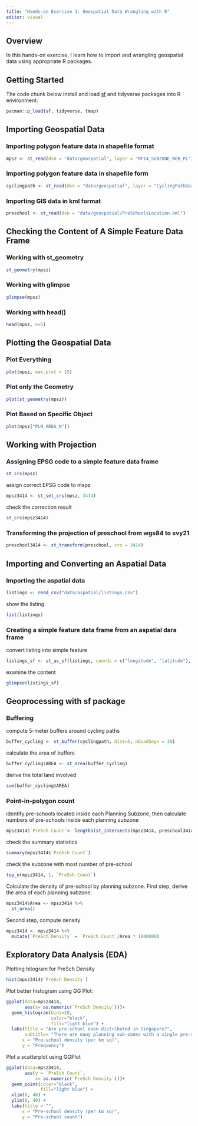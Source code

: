 ```yaml
---
title: "Hands-on Exercise 1: Geospatial Data Wrangling with R"
editor: visual
---
```


## Overview

In this hands-on exercise, I learn how to import and wrangling geospatial data using appropriate R packages.

## Getting Started

The code chunk below install and load [sf](https://r-spatial.github.io/sf/) and tidyverse packages into R environment.

```r
pacman::p_load(sf, tidyverse, tmap)
```

## Importing Geospatial Data

### Importing polygon feature data in shapefile format

```r
mpsz <- st_read(dsn = "data/geospatial", layer = "MP14_SUBZONE_WEB_PL")
```

### Importing polygon feature data in shapefile form

```r
cyclingpath <- st_read(dsn = "data/geospatial", layer = "CyclingPathGazette")
```

### Importing GIS data in kml format

```r
preschool <- st_read(dsn = "data/geospatial/PreSchoolsLocation.kml")
```

## Checking the Content of A Simple Feature Data Frame

### Working with st_geometry

```r
st_geometry(mpsz)
```

### Working with glimpse

```r
glimpse(mpsz)
```

### Working with head()

```r
head(mpsz, n=5)
```

## Plotting the Geospatial Data

### Plot Everything

```r
plot(mpsz, max.plot = 15)
```

### Plot only the Geometry

```r
plot(st_geometry(mpsz))
```

### Plot Based on Specific Object

```r
plot(mpsz["PLN_AREA_N"])
```

## Working with Projection

### Assigning EPSG code to a simple feature data frame

```r
st_crs(mpsz)
```

assign correct EPSG code to mspz

```r
mpsz3414 <- st_set_crs(mpsz, 3414)
```

check the correction result

```r
st_crs(mpsz3414)
```

### Transforming the projection of preschool from wgs84 to svy21

```r
preschool3414 <- st_transform(preschool, crs = 3414)
```

## Importing and Converting an Aspatial Data

### Importing the aspatial data

```r
listings <- read_csv("data/aspatial/listings.csv")
```

show the listing

```r
list(listings)
```

### Creating a simple feature data frame from an aspatial dara frame

convert listing into simple feature

```r
listings_sf <- st_as_sf(listings, coords = c("longitude", "latitude"), crs=4326) %>% st_transform(crs = 3414)
```

examine the content

```r
glimpse(listings_sf)
```

## Geoprocessing with sf package

### Buffering

compute 5-meter buffers around cycling paths

```r
buffer_cycling <- st_buffer(cyclingpath, dist=5, nQuadSegs = 30)
```

calculate the area of buffers

```r
buffer_cycling$AREA <- st_area(buffer_cycling)
```

derive the total land involved

```r
sum(buffer_cycling$AREA)
```

### Point-in-polygon count

identify pre-schools located inside each Planning Subzone, then calculate numbers of pre-schools inside each planning subzone

```r
mpsz3414$`PreSch Count`<- lengths(st_intersects(mpsz3414, preschool3414))
```

check the summary statistics

```r
summary(mpsz3414$`PreSch Count`)
```

check the subzone with most number of pre-school

```r
top_n(mpsz3414, 1, `PreSch Count`)
```

Calculate the density of pre-school by planning subzone. First step, derive the area of each planning subzone.

```r
mpsz3414$Area <- mpsz3414 %>%
  st_area()
```

Second step, compute density

```r
mpsz3414 <- mpsz3414 %>%
  mutate(`PreSch Density` = `PreSch Count`/Area * 1000000)
```

## Exploratory Data Analysis (EDA)

Plotting hitogram for PreSch Density

```r
hist(mpsz3414$`PreSch Density`)
```

Plot better histogram using GG Plot:

```r
ggplot(data=mpsz3414, 
       aes(x= as.numeric(`PreSch Density`)))+
  geom_histogram(bins=20, 
                 color="black", 
                 fill="light blue") +
  labs(title = "Are pre-school even distributed in Singapore?",
       subtitle= "There are many planning sub-zones with a single pre-school, on the other hand, \nthere are two planning sub-zones with at least 20 pre-schools",
      x = "Pre-school density (per km sq)",
      y = "Frequency")
```

Plot a scatterplot using GGPlot

```r
ggplot(data=mpsz3414, 
       aes(y = `PreSch Count`, 
           x= as.numeric(`PreSch Density`)))+
  geom_point(color="black", 
             fill="light blue") +
  xlim(0, 40) +
  ylim(0, 40) +
  labs(title = "",
      x = "Pre-school density (per km sq)",
      y = "Pre-school count")
``` 